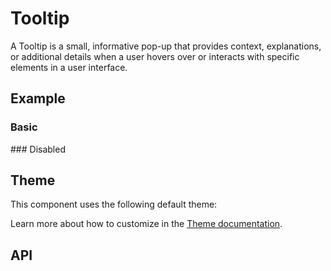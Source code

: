 
<Meta of={TooltipStories} />

# Tooltip
A Tooltip is a small, informative pop-up that provides context, explanations, or additional details when a user hovers over or interacts with specific elements in a user interface.

## Example
### Basic
<Canvas sourceState="shown" of={TooltipStories.Simple} />
### Disabled
<Canvas of={TooltipStories.Disabled} />

## Theme
This component uses the following default theme:

<ThemeRender theme={tooltipTheme} />

Learn more about how to customize in the [Theme documentation](/docs/theme/getting-started).

## API
<PropsTable name="Tooltip" />

